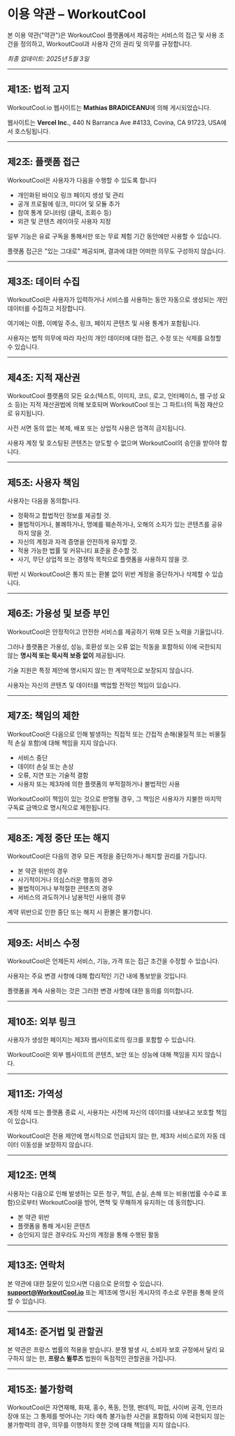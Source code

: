 # 이용 약관 – WorkoutCool

본 이용 약관("약관")은 WorkoutCool 플랫폼에서 제공하는 서비스의 접근 및 사용 조건을 정의하고, WorkoutCool과 사용자 간의 권리 및 의무를 규정합니다.

_최종 업데이트: 2025년 5월 3일_

---

## 제1조: 법적 고지

WorkoutCool.io 웹사이트는 **Mathias BRADICEANU**에 의해 게시되었습니다.

웹사이트는 **Vercel Inc.**, 440 N Barranca Ave #4133, Covina, CA 91723, USA에서 호스팅됩니다.

---

## 제2조: 플랫폼 접근

WorkoutCool은 사용자가 다음을 수행할 수 있도록 합니다

* 개인화된 바이오 링크 페이지 생성 및 관리
* 공개 프로필에 링크, 미디어 및 모듈 추가
* 참여 통계 모니터링 (클릭, 조회수 등)
* 외관 및 콘텐츠 레이아웃 사용자 지정

일부 기능은 유료 구독을 통해서만 또는 무료 체험 기간 동안에만 사용할 수 있습니다.

플랫폼 접근은 "있는 그대로" 제공되며, 결과에 대한 어떠한 의무도 구성하지 않습니다.

---

## 제3조: 데이터 수집

WorkoutCool은 사용자가 입력하거나 서비스를 사용하는 동안 자동으로 생성되는 개인 데이터를 수집하고 저장합니다.

여기에는 이름, 이메일 주소, 링크, 페이지 콘텐츠 및 사용 통계가 포함됩니다.

사용자는 법적 의무에 따라 자신의 개인 데이터에 대한 접근, 수정 또는 삭제를 요청할 수 있습니다.

---

## 제4조: 지적 재산권

WorkoutCool 플랫폼의 모든 요소(텍스트, 이미지, 코드, 로고, 인터페이스, 웹 구성 요소 등)는 지적 재산권법에 의해 보호되며 WorkoutCool 또는 그 파트너의 독점 재산으로 유지됩니다.

사전 서면 동의 없는 복제, 배포 또는 상업적 사용은 엄격히 금지됩니다.

사용자 계정 및 호스팅된 콘텐츠는 양도할 수 없으며 WorkoutCool의 승인을 받아야 합니다.

---

## 제5조: 사용자 책임

사용자는 다음을 동의합니다.

* 정확하고 합법적인 정보를 제공할 것.
* 불법적이거나, 불쾌하거나, 명예를 훼손하거나, 오해의 소지가 있는 콘텐츠를 공유하지 않을 것.
* 자신의 계정과 자격 증명을 안전하게 유지할 것.
* 적용 가능한 법률 및 커뮤니티 표준을 준수할 것.
* 사기, 무단 상업적 또는 경쟁적 목적으로 플랫폼을 사용하지 않을 것.

위반 시 WorkoutCool은 통지 또는 환불 없이 위반 계정을 중단하거나 삭제할 수 있습니다.

---

## 제6조: 가용성 및 보증 부인

WorkoutCool은 안정적이고 안전한 서비스를 제공하기 위해 모든 노력을 기울입니다.

그러나 플랫폼은 가용성, 성능, 호환성 또는 오류 없는 작동을 포함하되 이에 국한되지 않는 **명시적 또는 묵시적 보증 없이** 제공됩니다.

기술 지원은 특정 제안에 명시되지 않는 한 계약적으로 보장되지 않습니다.

사용자는 자신의 콘텐츠 및 데이터를 백업할 전적인 책임이 있습니다.

---

## 제7조: 책임의 제한

WorkoutCool은 다음으로 인해 발생하는 직접적 또는 간접적 손해(물질적 또는 비물질적 손실 포함)에 대해 책임을 지지 않습니다.

* 서비스 중단
* 데이터 손실 또는 손상
* 오류, 지연 또는 기술적 결함
* 사용자 또는 제3자에 의한 플랫폼의 부적절하거나 불법적인 사용

WorkoutCool이 책임이 있는 것으로 판명될 경우, 그 책임은 사용자가 지불한 마지막 구독료 금액으로 명시적으로 제한됩니다.

---

## 제8조: 계정 중단 또는 해지

WorkoutCool은 다음의 경우 모든 계정을 중단하거나 해지할 권리를 가집니다.

* 본 약관 위반의 경우
* 사기적이거나 의심스러운 행동의 경우
* 불법적이거나 부적절한 콘텐츠의 경우
* 서비스의 과도하거나 남용적인 사용의 경우

계약 위반으로 인한 중단 또는 해지 시 환불은 불가합니다.

---

## 제9조: 서비스 수정

WorkoutCool은 언제든지 서비스, 기능, 가격 또는 접근 조건을 수정할 수 있습니다.

사용자는 주요 변경 사항에 대해 합리적인 기간 내에 통보받을 것입니다.

플랫폼을 계속 사용하는 것은 그러한 변경 사항에 대한 동의를 의미합니다.

---

## 제10조: 외부 링크

사용자가 생성한 페이지는 제3자 웹사이트로의 링크를 포함할 수 있습니다.

WorkoutCool은 외부 웹사이트의 콘텐츠, 보안 또는 성능에 대해 책임을 지지 않습니다.

---

## 제11조: 가역성

계정 삭제 또는 플랫폼 종료 시, 사용자는 사전에 자신의 데이터를 내보내고 보호할 책임이 있습니다.

WorkoutCool은 전용 제안에 명시적으로 언급되지 않는 한, 제3자 서비스로의 자동 데이터 이동성을 보장하지 않습니다.

---

## 제12조: 면책

사용자는 다음으로 인해 발생하는 모든 청구, 책임, 손실, 손해 또는 비용(법률 수수료 포함)으로부터 WorkoutCool을 방어, 면책 및 무해하게 유지하는 데 동의합니다.

* 본 약관 위반
* 플랫폼을 통해 게시된 콘텐츠
* 승인되지 않은 경우라도 자신의 계정을 통해 수행된 활동

---

## 제13조: 연락처

본 약관에 대한 질문이 있으시면 다음으로 문의할 수 있습니다.
**[support@WorkoutCool.io](mailto:support@WorkoutCool.io)**
또는 제1조에 명시된 게시자의 주소로 우편을 통해 문의할 수 있습니다.

---

## 제14조: 준거법 및 관할권

본 약관은 프랑스 법률의 적용을 받습니다.
분쟁 발생 시, 소비자 보호 규정에서 달리 요구하지 않는 한, **프랑스 뮐루즈** 법원이 독점적인 관할권을 가집니다.

---

## 제15조: 불가항력

WorkoutCool은 자연재해, 화재, 홍수, 폭동, 전쟁, 팬데믹, 파업, 사이버 공격, 인프라 장애 또는 그 통제를 벗어나는 기타 예측 불가능한 사건을 포함하되 이에 국한되지 않는 불가항력의 경우, 의무를 이행하지 못한 것에 대해 책임을 지지 않습니다.